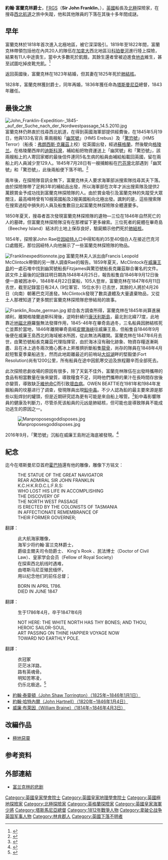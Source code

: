 {{Infobox officeholder
| name   = 約翰·富蘭克林<br>{{small|{{lang|en|John Franklin}}}}
| image     = John Franklin.jpg
| image_size  = 200px
| caption  = 約翰·富蘭克林
 |office           = [[塔斯馬尼亞總督|范·迪門地總督]]
 |term_start = 1837年1月5日
| term_end = 1843年8月21日
 |monarch          = {{ubl|[[威廉四世_(英國)|威廉四世]]|[[維多利亞女王|維多利亞]]}}
| birth_date  = {{Birth date|1786|4|16}}
| birth_place = 英格蘭[[林肯郡|林肯郡]]{{le|斯皮爾斯比|Spilsby}}
| death_date  = {{Death date and age|1847|6|11|1786|4|16}}
| death_place = 「驚恐號」（海上），接近加拿大[[威廉王島|威廉王島]]
| education      = 
| known_for      = 北極探險
| occupation     = 海軍少將、探險家
| title          = 
| spouse         = 
| parents        = 
| children       = 
| nationality    = {{GBR}}
}}
'''約翰·富蘭克林爵士'''，[[皇家地理學會院士|FRGS]]（'''Sir John Franklin'''，{{bd|1786年|4月15日|1847年|6月11日|catIdx=F}}），[[英國|英國]]船長及[[北極|北極]]探險家，在搜尋[[西北航道|西北航道]]之旅中失蹤，他和其他隊員的下落在其後十多年間成謎。

==早年==
富蘭克林於1818年首次進入北極地區，被它深深吸引。1819年至1822年間，富蘭克林帶領包括他在內共20人的隊伍在[[加拿大|加拿大]]西北地區沿[[科珀曼河|科珀曼河]]進行陸上探險，結果有11人中途喪生，當中大多數死於飢餓，其餘生還者曾被迫進食[[地衣|地衣]]維生，甚至試圖吃掉皮靴充飢。<ref>{{Cite web |url=http://www.rmg.co.uk/discover/explore/john-franklin%E2%80%99s-early-north-west-passage-expeditions-1819%E2%80%9327 |title=Topic: John Franklin’s early North-West Passage expeditions 1819–27 |accessdate=2016-05-27 |archive-date=2016-06-17 |archive-url=https://web.archive.org/web/20160617010810/http://www.rmg.co.uk/discover/explore/john-franklin%E2%80%99s-early-north-west-passage-expeditions-1819%E2%80%9327 |dead-url=no }}</ref>

返回英國後，富蘭克林在1823年結婚，但其妻在1825年死於[[肺結核|肺結核]]。

1828年，富蘭克林獲封爵士，同年再婚，1836年獲任命為[[塔斯曼尼亞|塔斯曼尼亞]]總督，1843年離任。

==最後之旅==
[[File:John_Franklin-Expedition-_1845-_auf_der_Suche_nach_der_Nordwestpassage_14.5.2010.jpg|thumb]]
富蘭克林仍熱衷於找尋西北航道，在得到英國海軍部提供經費後，在1845年5月19日，他與133名官兵<!--合計134-->乘兩艘船「[[幽冥號|幽冥號]]」（HMS Erebus）及「[[驚恐號|驚恐號]]」（HMS Terror）（船長：[[弗朗西斯·羅頓·莫伊拉·克羅茲|弗朗西斯·克羅茲]]上校）從英國出發，經過[[蘇格蘭|蘇格蘭]]，然後駛向[[格陵兰|格陵兰]]。在格陵蘭西岸的[[迪斯科灣|迪斯科灣]]，補給船把物資運送上「幽冥號」和「驚恐號」，該兩艘船上的人寄回家鄉的最後信件連同5名生病的船員由補給船載回英國，留在兩船上的人員減少至129人。1845年7月28日有一艘捕鯨船在[[巴芬灣|巴芬灣]]北部遇到「幽冥號」和「驚恐號」，此後兩船便下落不明。<ref name=bbc20170223>{{Cite web |author=Sarah Hewitt |url=http://www.bbc.com/travel/story/20170223-the-island-of-lost-explorers |title=The island of lost explorers |publisher=BBC |date=2017-02-27 |accessdate=2017-07-05 |archive-date=2017-07-11 |archive-url=https://web.archive.org/web/20170711054120/http://www.bbc.com/travel/story/20170223-the-island-of-lost-explorers |dead-url=no }}</ref>

兩年後，在探險隊音訊全無下，富蘭克林夫人要求海軍部派搜索隊找尋其夫下落。由於探險隊帶了足夠3年的補給品出發，所以海軍部在次年才派出搜索隊及提供2萬鎊賞金予成功找到富蘭克林探險隊的人。由於賞金吸引及富蘭克林的失蹤受大眾關注，最高峰時曾有10艘英國船及2艘美國船向北極出發。諷刺的是，這些搜索隊在搜索過程中損失的人員及船隻數目比起富蘭克林探險隊全體還要多。

1850年夏天，搜尋者首次發現富蘭克林探險隊的遺物—三位在1846年自然死亡的人的墓碑，但富蘭克林探險隊沒有在那裡留下更多線索。三位死者的屍體在畢奇島（Beechey Island）結冰的土地上保存良好，驗屍顯示他們死於[[肺結核|肺結核]]。

1854年，探險家John Rae從[[因纽特人|因紐特人]]口中得知有約35至40個白人在接近巴克河口處餓死，那位因紐特人向他展示了一些富蘭克林探險隊的物品。

[[File:Franklinexpeditionnote.jpg|thumb]]
富蘭克林夫人派出由Francis Leopold McClintock帶領的另一隊人調查Rae的報告。1859年夏天，McClintock在[[威廉王島|威廉王島]]的一處石堆中找到幽冥號船長Fitzjames與驚恐號船長克羅茲聯合署名的文件。該文件上最後的記錄註明日期為1848年4月25日，報告船隻自1846年9月12日後便一直被困冰中，1848年4月22日棄船，105人登岸，富蘭克林在1847年6月11日去世，截至記錄當日有24人 (9位軍官、15位水手) 已去世，其餘的人將於4月26日（向南）朝著巴克河進發。McClintock發現了數具遺體及大量遺棄物品，又從土人那裡知道了更多關於富蘭克林探險隊悲慘結局的故事。

[[File:Franklin_Route_german.jpg|thumb]]
綜合各方調查所得，富蘭克林在1845年尚算進展順利，離開格陵蘭迪斯科灣後，逆時針繞行[[康沃利斯岛_(加拿大)|康沃利斯島]]，最北到北緯77度，此地靠近[[地磁北極|地磁北極]]羅盤無法發揮作用，1845-46年在畢奇島過冬，三名船員因肺結核死亡並葬於當地，1846年離開畢奇島經[[皮爾海峽|皮爾海峽]]往威廉王島，但船隻自1846年9月後便在威廉王島西北的海域被冰所困，從此無法再離開。富蘭克林在1847年6月去世，由驚恐號船長克羅茲代理指揮官，由於海冰沒有融化跡象、物資存糧逐漸耗盡、且在冰上過冬兩次擔心舊冰上昇推擠折斷船隻[[龍骨|龍骨]]，尚存的隊員在1848年4月趁短暫夏季棄船逃生，然而此地距離最近的前哨站[[大奴湖|大奴湖]]畔的堅毅堡(Fort Resolution)尚有1200公里，所有船員在途中因飢寒交迫及旅程艱辛而全部死去。

此次探險悲劇收場的原因有很多，除了天氣不佳外，富蘭克林隊伍在出發時攜帶的食品有相當數量在後來變質，導致糧食不足，同時他們攜帶的果汁在長時間存放後亦變質，導致缺乏[[維他命C|維他命C]]而引致[[壞血病|壞血病]]。OWEN BEATTIE在1981年和1984年发掘船員的坟墓进行了调查，發現隊員出現[[鉛中毒|鉛中毒]]。不少人認為鉛的最主要來源是那些以鉛焊封的罐頭，但是近期研究認為更有可能是來自船上喉管。<ref name=bbc29131757>{{Cite news |url=http://www.bbc.co.uk/news/world-us-canada-29131757 |title=Sir John Franklin: Fabled Arctic ship found |work=BBC News |date=2014-09-09 |accessdate=2014-09-11 |archive-date=2014-09-12 |archive-url=https://web.archive.org/web/20140912011827/http://www.bbc.co.uk/news/world-us-canada-29131757 |dead-url=no }}</ref>鉛中毒影響隊員的健康及判斷力，尽管杀死该船員的元凶是肺結核，但可能也是導致隊員不能成功逃生的原因之一。

[[File:Manproposesgoddisposes.jpg|thumb]]

2016年9月，「驚恐號」沉船在威廉王島附近海底被發現。<ref>{{Cite news |url=https://www.theguardian.com/world/2016/sep/12/hms-terror-wreck-found-arctic-nearly-170-years-northwest-passage-attempt |title=Ship found in Arctic 168 years after doomed Northwest Passage attempt |work=The Guardian |date=2016-09-12 |accessdate=2016-09-13 |archive-date=2016-09-13 |archive-url=https://web.archive.org/web/20160913020935/https://www.theguardian.com/world/2016/sep/12/hms-terror-wreck-found-arctic-nearly-170-years-northwest-passage-attempt |dead-url=no }}</ref>

==紀念==
迄今在塔斯曼尼亞首府[[霍巴特|霍巴特]]還有他的雕像，雕像下方铭文：

:THE STATUE OF THE GREAT NAVIGATOR
:REAR ADMIRAL SIR JOHN FRANKLIN
:K.C.H:K.R:D.C.L:F.R.S:
:WHO LOST HIS LIFE IN ACCOMPLISHING
:THE DISCOVERY OF 
:THE NORTH WEST PASSAGE
:IS ERECTED BY THE COLONISTS OF TASMANIA
:IN AFFECTIONATE REMEMBRANCE OF
:THEIR FORMER GOVERNER;
     
翻譯：
:此大航海家雕像，
:海军少将约翰·富兰克林爵士，
:爵级圭爾夫司令勋爵士、 King's Rook 、民法博士（Doctor of Civil Law）、皇家学会会员（Fellow of Royal Society）
:在探索西北航线时遇难，
:由塔斯马尼亚殖民缅怀，
:用以纪念他们的前任总督；


:BORN IN APRIL 1786.
:DIED IN JUNE 1847 

翻譯：     
:生于1786年4月，卒于1847年6月


:NOT HERE: THE WHITE NORTH HAS THY BONES; AND THOU, 
:HEROIC SAILOR-SOUL,
:ART PASSING ON THINE HAPPIER VOYAGE NOW 
:TOWARD NO EARTHLY POLE. 

翻譯：     
:衣冠冢
:茫茫冰洋路，
:路有英魂骨。
:明知苦寒凌，
:仍乐北极途。<ref>{{cite web |url=http://travel.synyan.net/2006/%e8%a1%8c%e8%89%b2%e6%be%b3%e6%b4%b202%e2%80%94%e2%80%94%e9%9c%8d%e5%b7%b4%e7%89%b9%e5%8d%b0%e8%b1%a1%c2%b7%e5%bb%ba%e7%ad%91/ |title=行色澳洲(02)——霍巴特印象·建筑 |accessdate=2008-03-23 |author=Synyan |date=2006-07-30 |language=zh }}{{dead link|date=2018年4月 |bot=InternetArchiveBot |fix-attempted=yes }}</ref>

*[http://mummipedia.wikia.com/wiki/John_Torrington?li_source=LI&li_medium=wikia-footer-wiki-rec 約翰·泰靈頓（John Shaw Torrington）（1825年~1846年1月1日）] {{Wayback|url=http://mummipedia.wikia.com/wiki/John_Torrington?li_source=LI&li_medium=wikia-footer-wiki-rec |date=20180411174340 }}
*[http://mummipedia.wikia.com/wiki/John_Hartnell 約翰·哈特內爾（John Hartnell）（1820年~1846年1月4日）] {{Wayback|url=http://mummipedia.wikia.com/wiki/John_Hartnell |date=20180411174234 }}
*[http://mummipedia.wikia.com/wiki/William_Braine 威廉·布萊因（William Braine）（1814年~1846年4月3日）] {{Wayback|url=http://mummipedia.wikia.com/wiki/William_Braine |date=20180423102126 }}
{{Externalimages
|align= left
|width=550px
|image1=[https://img00.deviantart.net/9b33/i/2015/196/6/5/frozen_in_time_by_kristinagehrmann-d56awdd.jpg 幽冥號、驚恐號死於畢奇島（Beechey Island）的三具船員木乃伊復原肖像圖]
|image2=[https://pre00.deviantart.net/fd8c/th/pre/i/2013/049/4/8/the_three_mummies_by_robotziofficial-d5vds47.jpg 幽冥號、驚恐號死於畢奇島（Beechey Island）的三具船員木乃伊]
}}
{{clear}}

==改編作品==
* [[極地惡靈|極地惡靈]]

==参考资料==
{{reflist}}

==外部連結==
*[http://www.kepu.net.cn/gb/earth/arctic/history/hst330.html 富兰克林的悲剧] {{Wayback|url=http://www.kepu.net.cn/gb/earth/arctic/history/hst330.html |date=20071024190929 }}

{{Authority control}}
{{DEFAULTSORT:Franklin, John}}
[[Category:英國皇家學會院士|Category:英國皇家學會院士]]
[[Category:英國皇家地理學會院士|Category:英國皇家地理學會院士]]
[[Category:英國極地探險家|Category:英國極地探險家]]
[[Category:北極探險家|Category:北極探險家]]
[[Category:英格蘭探險家|Category:英格蘭探險家]]
[[Category:英國皇家海軍少將|Category:英國皇家海軍少將]]
[[Category:塔斯馬尼亞總督|Category:塔斯馬尼亞總督]]
[[Category:1812年戰爭人物|Category:1812年戰爭人物]]
[[Category:拿破仑战争英国军事人物|Category:拿破仑战争英国军事人物]]
[[Category:林肯郡人|Category:林肯郡人]]
[[Category:英國下落不明者|Category:英國下落不明者]]